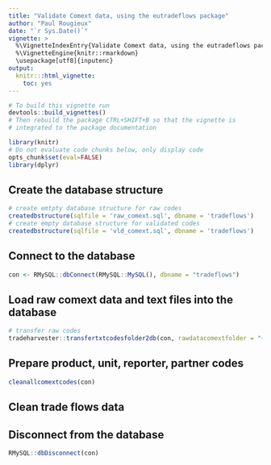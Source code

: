 ```yaml
---
title: "Validate Comext data, using the eutradeflows package"
author: "Paul Rougieux"
date: "`r Sys.Date()`"
vignette: >
  %\VignetteIndexEntry{Validate Comext data, using the eutradeflows package}
  %\VignetteEngine{knitr::rmarkdown}
  \usepackage[utf8]{inputenc}
output:
  knitr:::html_vignette:
    toc: yes
---
```



```r
# To build this vignette run 
devtools::build_vignettes()
# Then rebuild the package CTRL+SHIFT+B so that the vignette is 
# integrated to the package documentation
```


```r
library(knitr)
# Do not evaluate code chunks below, only display code
opts_chunk$set(eval=FALSE) 
library(dplyr)
```


## Create the database structure
```r
# create emtpty database structure for raw codes
createdbstructure(sqlfile = 'raw_comext.sql', dbname = 'tradeflows')
# create empty database structure for validated codes
createdbstructure(sqlfile = 'vld_comext.sql', dbname = 'tradeflows')
```


## Connect to the database
```r
con <- RMySQL::dbConnect(RMySQL::MySQL(), dbname = "tradeflows")
```


## Load raw comext data and text files into the database
```r
# transfer raw codes
tradeharvester::transfertxtcodesfolder2db(con, rawdatacomextfolder = "~/R/tradeharvester/data-raw/comext/201707/text/english/")
```


## Prepare product, unit, reporter, partner codes
```r
cleanallcomextcodes(con)
```


## Clean trade flows data


## Disconnect from the database
```r
RMySQL::dbDisconnect(con)
```

